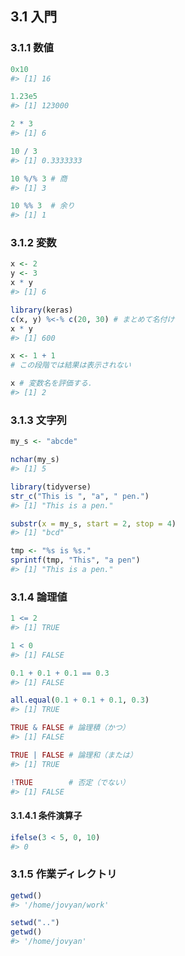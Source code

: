 ## 3.1 入門

### 3.1.1 数値

```r
0x10
#> [1] 16
```

```r
1.23e5
#> [1] 123000
```

```r
2 * 3
#> [1] 6
```

```r
10 / 3
#> [1] 0.3333333
```

```r
10 %/% 3 # 商
#> [1] 3

10 %% 3  # 余り
#> [1] 1
```

### 3.1.2 変数

```r
x <- 2
y <- 3
x * y
#> [1] 6

library(keras)
c(x, y) %<-% c(20, 30) # まとめて名付け
x * y
#> [1] 600
```

```r
x <- 1 + 1
# この段階では結果は表示されない

x # 変数名を評価する．
#> [1] 2
```

### 3.1.3 文字列

```r
my_s <- "abcde"
```

```r
nchar(my_s)
#> [1] 5
```

```r
library(tidyverse)
str_c("This is ", "a", " pen.")
#> [1] "This is a pen."
```

```r
substr(x = my_s, start = 2, stop = 4)
#> [1] "bcd"
```

```r
tmp <- "%s is %s."
sprintf(tmp, "This", "a pen")
#> [1] "This is a pen."
```

### 3.1.4 論理値

```r
1 <= 2
#> [1] TRUE

1 < 0
#> [1] FALSE
```

```r
0.1 + 0.1 + 0.1 == 0.3
#> [1] FALSE

all.equal(0.1 + 0.1 + 0.1, 0.3)
#> [1] TRUE
```

```r
TRUE & FALSE # 論理積（かつ）
#> [1] FALSE

TRUE | FALSE # 論理和（または）
#> [1] TRUE

!TRUE        # 否定（でない）
#> [1] FALSE
```

#### 3.1.4.1 条件演算子

```r
ifelse(3 < 5, 0, 10)
#> 0
```

### 3.1.5 作業ディレクトリ

```r
getwd()
#> '/home/jovyan/work'
```

```r
setwd("..")
getwd()
#> '/home/jovyan'
```


